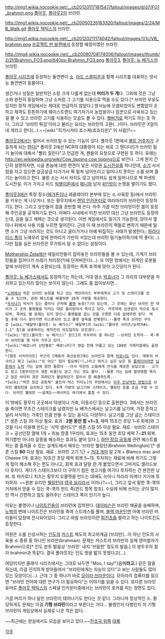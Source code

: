 http://img1.wikia.nocookie.net/__cb20120117181547/fallout/images/d/d7/FO1_brahmin.png
[[폴아웃]], [[폴아웃2]]의 브라민.

http://img1.wikia.nocookie.net/__cb20050226163320/fallout/images/2/24/MB_Walk.gif
[[폴아웃 택틱스]]의 브라민.

http://img1.wikia.nocookie.net/__cb20120211174042/fallout/images/1/1c/VB_brahmin.png
[[프로젝트 반 뷰렌]]에서 등장할 예정이였던 브라민.

http://img4.wikia.nocookie.net/__cb20090708174006/fallout/images/thumb/2/2f/Brahmin_FO3.png/640px-Brahmin_FO3.png
[[폴아웃3]], [[폴아웃: 뉴 베가스]]의 브라민.

[[폴아웃 시리즈]]에 등장하는 돌연변이 [[소]]. [[라드 스콜피온]]과 함께 시리즈를 대표하는 방사능 돌연변이 동물이다. 

생긴거나 성질은 일반적인 소랑 크게 다를게 없는데 '''머리가 두 개'''다. 그외에 것은 그냥 소와 완전히 동일하며 그냥 소처럼 그 고기를 식용으로 먹을 수도 있다.[* 브라민 우유도 있지만 정작 게임에서는 제대로 언급하지 않았다.] 방사능에 오염되었어도 변함없이 순하고 체격도 튼튼하기에 웨이스트랜드 여기저기서 농업용이나 짐꾼으로 사육되고 있는 걸 볼 수 있고 브라민 고기를 식용하는 모습도 볼 수 있다. [[햄버거]]로 먹기도 하는 듯 하다. 그리고 '브라민 튀김'이라고 불리는 요리는 브라민의 고환(…)이다. 브라민은 X알이 네 개라고 한다(…).~~[wiki:"히가시카타 죠스케(죠죠리온)" 이 사람]?~~

[[폴아웃2]]에서는 밀어서 쓰러뜨릴 수 있는 기능이 있다. 폴아웃 1편에서 [[볼트 거주자]]가 구출하게 되는 [[탠디]][* 폴아웃 2에선 NCR의 대통령이 되는 바로 그 탠디다!]가 브라민 밀기 놀이에 대해서 "빨리 질린다"고 언급한 게, 팬들의 요청으로 구현된 듯 하다. 유래는[[http://en.wikipedia.org/wiki/Cow_tipping cow tipping]]으로 보인다. 그게 뭔지 간단히 설명하자면, 시골 촌놈에 대한 편견이 낳은 서양권 [[도시전설]]중 하나인데, [[소]]가 서서 잠을 자고 있으면 살금살금 다가가서 확 밀쳐 넘어뜨리고 일어나지 못하는 소를 보며 즐기는 놀이라고 한다. 물론 소는 서서 자지도 않고 넘어져도 쉽게 일어나므로 백 퍼센트 도시전설. 이거 가지고 미드 [[빅뱅이론]]에서 [[페니]]와 남자 [[레너드 리키 호프스태더|4]][[셸든 리 쿠퍼|인]][[라제쉬 라마얀 쿠트라팔리|방]][[하워드 조엘 왈로위츠|이]] 논쟁을 벌이기도 했다.

[[폴아웃3]]에선 특정 장소([[메가톤]]이나 레귤레이터 본부에 있는 소 사육장 등)에서 브라민을 키우는 게 나오거나, 또는 황무지에서 [[랜덤 인카운터]]로 여러마리의 브라민이 등장하기도 한다. 그리고 상인들이 짐을 운반할 때 쓴다. 아주 가끔 미친 브라민이란 몹이 등장해 주인공을 공격하기도 한다. 어쩌다 시내에서 미친 브라민 대신 그냥 브라민도 등장하는데, 길을 잃고 헤메는 것으로 생각된다. 이번 게임에서도 밀기가 가능한데, 앉아서 옆이나 뒤에서 사용 키를 누르면 밀어진다. 근데 이 때 브라민이 랙돌로 변하기 때문에 밀면 소가 그냥 쓰러지는 것도 아니고 굴러가거나 아예 뒤집히는 사태가 발생한다;; [[파라다이스 폴]]의 노예우리 앞에 한마리가 가만히 서있는데 브라민 밀기놀이하기에 딱 좋다(…). 다만 짐을 실은 브라민은 무거워서 밀 수 없다는 설정이다.

[[Mothership Zeta]]에선 에일리언들이 잡아놓은 브라민들을 볼 수 있는데, 기계가 브라민들을 집어다가 쓰레기 처리장(?)에 던져버린다(…). 또 어떤 방에서는 외계인 로봇들 앞에 브라민이 계속 소환되는데, 등장하는 족족 포격에 맞아 고깃덩이가 된다.

[[폴아웃: 뉴 베가스]]에서도 등장하기는 하는데, 거대 염소 [[빅호너]]가 그 자리의 대부분을 차지하고 있는지라 많이는 보이지 않는다. 그래도 좀 꼽아보자면...

 *[[노박]]에서 작은 브라민 농장을 하고 있는 맥브라이드 부부에게서 고기 및 스테이크를 얻을 수 있으며, 관련 퀘스트를 해결하면 10개 가량을 제공한다.
 *[[우사나기]] 박사가 있는 클리닉 근처에 [[몰렛]] 농장(?)이 있는데, 그 곳에는 화난 브라민 한 마리가 그 곳의 몰렛들을 닥치는 대로 들이받아서 죽이고 있다. 카르마에 상관없이 적으로 표시되며, 죽여도 별 문제는 되지 않으니 몰렛들을 잡는 것을 구경한 다음 없애주면 된다. 며칠 후에 다시 찾아가면 리스폰되어 있고 몰렛 살육을 반복한다.--몰렛 죽과 브라민 구이로 [wiki:"배달부(폴아웃: 뉴 베가스)" 배달부]의 [wiki:"폴아웃 시리즈/능력치#s-1.1" 힘]을 보충하라는 제작진의 의도일지도 모르겠다.--
 *[wiki:"핀드(폴아웃: 뉴 베가스)" 핀드]의 우두머리 중 하나인 --브라민 도착자-- 쿡-쿡이 브라민을 몇 마리 키우고 있다.
 *[wiki:"베로니카 산탄젤로" 베로니카]가 영입 전에 머물고 있는 188번 거래지점에도 출현한다.
 *[캠프 서치라이트] 부근의 [매튜의 축산농장]에는 브라민과 함께 [[빅호너]]도 있다. 매튜의 비극이고 뭐고 [wiki:"린 야오" 힘이 필요해]!(…)라고 외치고 싶은 낮은 힘 [[플레이어]]라면 [[닙튼]]에서 [[노박]] 가는 길에 잠깐 들렀다 --아사 직전의 소들에게 안식을 제공한 보답으로-- 고기도 얻고 [황무지인의 생존 비결]도 얻고 가는 것도 좋다. --물론 가는 길에 열댓명쯤 죽치고 앉은 바이퍼 갱은 피하던가 몰살하던가 알아서 잘 해결하도록.--
 *[wiki:"하얀 장갑 공동체" 울트라-럭스 카지노]의 주방에서는 [[플레이머|아주 인상적인 방법]]으로 브라민 웰링턴을 요리하고 있다. 6개 가량의 날고기와 스테이크, 웰링턴 등을 조금 구할 수 있다. 브라민 웰링턴 ~~설계도~~레시피도 여기에서 훔칠 수 있다.

이 밖에도 황무지 곳곳에서 야생이나 가축, 이동수단 등으로 출현한다. 3에서는 브라민을 죽이면 무조건 스테이크를 남겼지만 뉴 베가스에서는 날고기를 남기며, 가장 흔하고 널리 서식하는 가축인 만큼 만들 수 있는 음식도 다양하다. 날고기를 그냥 굽는 스테이크[* 생존 스킬 35 이상 필요. 효과 : '''2분 동안 힘 +1~3''', 체력 15초간 초당 1~6 회복]와 그것을 다시 이용해 만드는 '사막 샐러드'[* 생존 스킬 55 이상 필요. 재료 : 브라민 스테이크 + 공선인장 열매 1개 + 피뇽 땅콩 1꾸러미, 효과는 15초 동안 초당 체력 7~'''21''' 회복. 허기뿐만 아니라 갈증을 해소하는 효과도 붙어 있다.], [[하얀 장갑 공동체]] 관련 퀘스트를 하는 중 훔쳐올 수 있는 설계도에서 배우는 '브라민 웰링턴(Brahmin Wellington)'[* 생존 스킬 '''80''' 이상 필요. 재료 : 브라민 고기 1근 + [[거대 개미]] 알 2개 + Blamco mac and Cheese 1개. 효과는 10초간 초당 체력 회복 5~15. 투자하는 재료에 비해 허기도 그렇게 많이 해소해 주는 편도 아니고, 회복 효과 달랑 한 개 붙었으면서 그마저도 샐러드보다 후지다. 게다가 스테이크보다 더 구하기 힘든 생고기를 여기다 투자하는 건 완전한 낭비. 또 마카로니 치즈는 황무지 오믈렛을 만드는 데에도 쓰이니 차라리 아껴다 거기에 투자하자. ~~원본 요리인 [[웰링턴]]이 [[영국 요리]]라서 이러나?~~], 그리고 앞서 말한 쿡-쿡의 거처에서 얻을 수 있는 쿡-쿡의 핀드 죽(핀드 항목 참조). 수요에 비해 쓰이는 곳이 많지만 역시 간편하고 힘도 올려주는 스테이크 쪽이 인기가 높다.

이유는 불명이나 [[나이트킨]]들이 브라민에 집착한다. [[데이비슨]]은 브라민 해골을 숭배하며, [[노박]]의 변태 나이트킨은 브라민을 죽여 스트레스를 풀며, [[블랙 마운틴]]엔 아예 브라민 머리들이 담장에 전시되어있다. 그리고 바람 브라민이란 [[회전초]]를 팔려고 하는 나이트킨도 등장한다.  

어원은 소를 신성시하는 [[인도]]의 [[카스트]] 제도의 최고위계급 [브라만]…이 아닌 인도의 사육용 소 종류 중 하나인 브라만(brahman). 문제는 카스트의 브라만의 실제 영어철자가 Brahmin으로[* 인도 본토 발음상 '브라민' 내지 '브람힌' 정도의 발음.] 이 쌍두우의 철자 brahmin과 똑같다. 결국 폴아웃3는 인도 땅을 밟지 못했다고(…).

여담이지만 클래식 시리즈에서는 그대로 놔두면 "Moo, I say!"(음메'''라고.''') 같은 말을 하는데, 이걸 진지하게 받아들여서 "브라민에게는 지능이 있다"고 보는 사람들도 많이 있는 모양이다(…). 근데 그 중 하나가 바로 [[모이라 브라운]]이다. 모이라의 컴퓨터를 읽으면 "브라민 언어에 대한 연구가 더 필요하다"는 이야기를 읽을 수 있다. 또다른 브라민 유머로 [[폴아웃 택틱스]]의 스페셜 인카운터중에서는 브라민이 포커를 치는 장면도 있다.

가끔 머리가 하나 달린 브라민이 태어나기도 한다는 것 같다. 그러니까 정상적인 소. 황당하게도 문제는 이걸 '''기형 브라민'''이라고 부른다는 거다... 불행인지 다행인지 이 기형 브라민이 게임상에서 실제로 나온 적은 없다.

~~최근에는 현실에서도 모습을 보이고 있다.~~[http://article.joinsmsn.com/news/article/article.asp?total_id=4909773&ctg=1306 천조국 위쪽] [http://blog.naver.com/pupplestorm/130107700969 대륙]

[[각주]]
